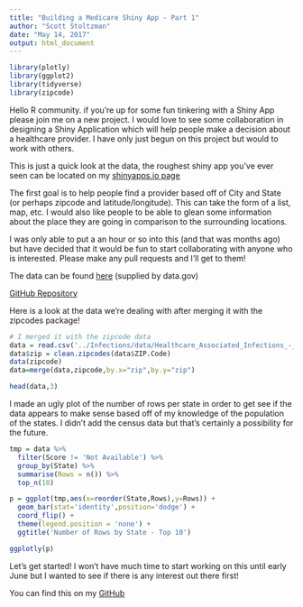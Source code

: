 ```yaml
---
title: "Building a Medicare Shiny App - Part 1"
author: "Scott Stoltzman"
date: "May 14, 2017"
output: html_document
---
```


```r
library(plotly)
library(ggplot2)
library(tidyverse)
library(zipcode)
```

Hello R community. if you're up for some fun tinkering with a Shiny App please join me on a new project. I would love to see some collaboration in designing a Shiny Application which will help people make a decision about a healthcare provider. I have only just begun on this project but would to work with others.

This is just a quick look at the data, the roughest shiny app you've ever seen can be located on my [shinyapps.io page](https://stoltzmaniac.shinyapps.io/medicare_data/)

The first goal is to help people find a provider based off of City and State (or perhaps zipcode and latitude/longitude). This can take the form of a list, map, etc. I would also like people to be able to glean some information about the place they are going in comparison to the surrounding locations.

I was only able to put a an hour or so into this (and that was months ago) but have decided that it would be fun to start collaborating with anyone who is interested. Please make any pull requests and I'll get to them!

The data can be found [here](https://catalog.data.gov/dataset/healthcare-associated-infections-hospital-3ca5e) (supplied by data.gov)

[GitHub Repository](https://github.com/stoltzmaniac/Medicare)

Here is a look at the data we're dealing with after merging it with the zipcodes package!

```r
# I merged it with the zipcode data
data = read.csv('../Infections/data/Healthcare_Associated_Infections_-_Hospital.csv')
data$zip = clean.zipcodes(data$ZIP.Code)
data(zipcode)
data=merge(data,zipcode,by.x="zip",by.y="zip")
```
  
```r
head(data,3)
```
  
I made an ugly plot of the number of rows per state in order to get see if the data appears to make sense based off of my knowledge of the population of the states. I didn't add the census data but that's certainly a possibility for the future.    

```r
tmp = data %>%
  filter(Score != 'Not Available') %>%
  group_by(State) %>%
  summarise(Rows = n()) %>%
  top_n(10)

p = ggplot(tmp,aes(x=reorder(State,Rows),y=Rows)) + 
  geom_bar(stat='identity',position='dodge') + 
  coord_flip() + 
  theme(legend.position = 'none') + 
  ggtitle('Number of Rows by State - Top 10')

ggplotly(p)
```

Let's get started! I won't have much time to start working on this until early June but I wanted to see if there is any interest out there first!

You can find this on my [GitHub](https://github.com/stoltzmaniac/Medicare)
